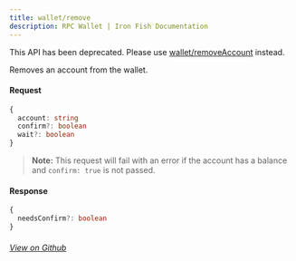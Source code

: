 ```yaml
---
title: wallet/remove
description: RPC Wallet | Iron Fish Documentation
---
```


<Warning>This API has been deprecated. Please use  [wallet/removeAccount](../wallet/removeAccount) instead.</Warning>

Removes an account from the wallet.

#### Request

```ts
{
  account: string
  confirm?: boolean
  wait?: boolean
}
```

> **Note:** This request will fail with an error if the account has a balance and `confirm: true` is not passed.

#### Response

```ts
{
  needsConfirm?: boolean
}
```

###### [View on Github](https://github.com/iron-fish/ironfish/blob/master/ironfish/src/rpc/routes/wallet/removeAccount.ts)
